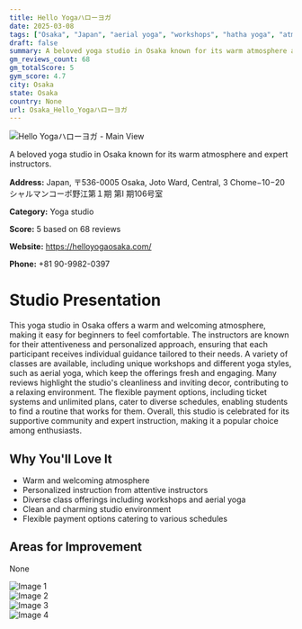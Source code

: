 ```yaml
---
title: Hello Yogaハローヨガ
date: 2025-03-08
tags: ["Osaka", "Japan", "aerial yoga", "workshops", "hatha yoga", "atmosphere", "size", "Osaka"]  
draft: false
summary: A beloved yoga studio in Osaka known for its warm atmosphere and expert instructors.
gm_reviews_count: 68
gm_totalScore: 5
gym_score: 4.7
city: Osaka
state: Osaka
country: None
url: Osaka_Hello_Yogaハローヨガ
---
```


<div className="aspect-[16/9] relative my-8">
  <img 
    src="https://lh5.googleusercontent.com/p/AF1QipNndeQIuSMg3FQR2gfq57dLXJO3rA0jtDl4y48R=w1920-h1080-k-no"
    alt="Hello Yogaハローヨガ - Main View"
    className="object-cover absolute inset-0 w-full h-full rounded-lg"
  />
</div>

A beloved yoga studio in Osaka known for its warm atmosphere and expert instructors.

**Address:** Japan, 〒536-0005 Osaka, Joto Ward, Central, 3 Chome−10−20 シャルマンコーポ野江第１期 第Ⅰ 期106号室

**Category:** Yoga studio

**Score:** 5 based on 68 reviews

**Website:** https://helloyogaosaka.com/

**Phone:** +81 90-9982-0397

# Studio Presentation

This yoga studio in Osaka offers a warm and welcoming atmosphere, making it easy for beginners to feel comfortable. The instructors are known for their attentiveness and personalized approach, ensuring that each participant receives individual guidance tailored to their needs. A variety of classes are available, including unique workshops and different yoga styles, such as aerial yoga, which keep the offerings fresh and engaging. Many reviews highlight the studio's cleanliness and inviting decor, contributing to a relaxing environment. The flexible payment options, including ticket systems and unlimited plans, cater to diverse schedules, enabling students to find a routine that works for them. Overall, this studio is celebrated for its supportive community and expert instruction, making it a popular choice among enthusiasts.

## Why You'll Love It

- Warm and welcoming atmosphere
- Personalized instruction from attentive instructors
- Diverse class offerings including workshops and aerial yoga
- Clean and charming studio environment
- Flexible payment options catering to various schedules

## Areas for Improvement

None

<div className="grid grid-cols-1 xl:grid-cols-2 gap-4 my-8">
<div className="aspect-[4/3] relative"><img src="https://lh3.googleusercontent.com/p/AF1QipPBI_RPnVZUo13ixh8nVhNn1Ua7-MpA1HT2qO0u=w1920-h1080-k-no" alt="Image 1" className="object-cover absolute inset-0 w-full h-full rounded-lg" /></div>
<div className="aspect-[4/3] relative"><img src="https://lh5.googleusercontent.com/p/AF1QipP_gtuN7ChUqTGZNeoLbaI4PsQQJdp3eN6h2ZV2=w1920-h1080-k-no" alt="Image 2" className="object-cover absolute inset-0 w-full h-full rounded-lg" /></div>
<div className="aspect-[4/3] relative"><img src="https://lh5.googleusercontent.com/p/AF1QipM46VYKDzFtghi17fiibOAMeQZlXtcFPE_fTHd_=w1920-h1080-k-no" alt="Image 3" className="object-cover absolute inset-0 w-full h-full rounded-lg" /></div>
<div className="aspect-[4/3] relative"><img src="https://lh5.googleusercontent.com/p/AF1QipPslrlNEvIxuaGWyJIBqW19Ezsqktd-Otk7hgL_=w1920-h1080-k-no" alt="Image 4" className="object-cover absolute inset-0 w-full h-full rounded-lg" /></div>
</div>